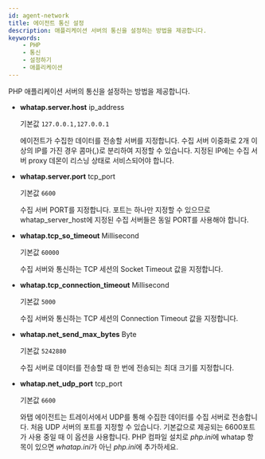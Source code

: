 ```yaml
---
id: agent-network
title: 에이전트 통신 설정
description: 애플리케이션 서버의 통신을 설정하는 방법을 제공합니다.
keywords:
    - PHP
    - 통신
    - 설정하기
    - 애플리케이션
---
```


PHP 애플리케이션 서버의 통신을 설정하는 방법을 제공합니다.

* **whatap.server.host** <span class='type'>ip\_address</span>

  기본값 `127.0.0.1,127.0.0.1`

  에이전트가 수집한 데이터를 전송할 서버를 지정합니다. 수집 서버 이중화로 2개 이상의 IP를 가진 경우 콤마(,)로 분리하여 지정할 수 있습니다. 지정된 IP에는 수집 서버 proxy 데몬이 리스닝 상태로 서비스되어야 합니다.

* **whatap.server.port** <span class='type'>tcp\_port</span>

  기본값 `6600`

  수집 서버 PORT를 지정합니다. 포트는 하나만 지정할 수 있으므로 whatap_server_host에 지정된 수집 서버들은 동일 PORT를 사용해야 합니다.

* **whatap.tcp_so_timeout** <span class='type'>Millisecond</span>

  기본값 `60000`

  수집 서버와 통신하는 TCP 세션의 Socket Timeout 값을 지정합니다.

* **whatap.tcp_connection_timeout** <span class='type'>Millisecond</span>

  기본값 `5000`

  수집 서버와 통신하는 TCP 세션의 Connection Timeout 값을 지정합니다.

* **whatap.net_send_max_bytes** <span class='type'>Byte</span>

  기본값 `5242880`

  수집 서버로 데이터를 전송할 때 한 번에 전송되는 최대 크기를 지정합니다.

* **whatap.net_udp_port** <span class='type'>tcp\_port</span>

  기본값 `6600`

  와탭 에이전트는 트레이서에서 UDP를 통해 수집한 데이터를 수집 서버로 전송합니다. 처음 UDP 서버의 포트를 지정할 수 있습니다. 기본값으로 제공되는 6600포트가 사용 중일 때 이 옵션을 사용합니다. PHP 컴파일 설치로 *php.ini*에 whatap 항목이 있으면 *whatap.ini*가 아닌 *php.ini*에 추가하세요.
  

<Phprestartapply />